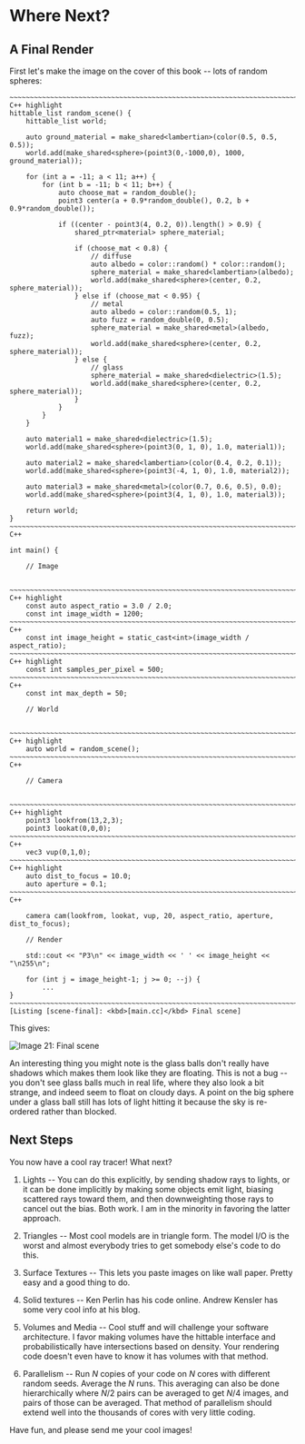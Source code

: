 # Where Next?

## A Final Render

<div class='together'>
First let's make the image on the cover of this book -- lots of random spheres:

    ~~~~~~~~~~~~~~~~~~~~~~~~~~~~~~~~~~~~~~~~~~~~~~~~~~~~~~~~~~~~~~~~~~~~~~~~~~~~~~~~~~ C++ highlight
    hittable_list random_scene() {
        hittable_list world;

        auto ground_material = make_shared<lambertian>(color(0.5, 0.5, 0.5));
        world.add(make_shared<sphere>(point3(0,-1000,0), 1000, ground_material));

        for (int a = -11; a < 11; a++) {
            for (int b = -11; b < 11; b++) {
                auto choose_mat = random_double();
                point3 center(a + 0.9*random_double(), 0.2, b + 0.9*random_double());

                if ((center - point3(4, 0.2, 0)).length() > 0.9) {
                    shared_ptr<material> sphere_material;

                    if (choose_mat < 0.8) {
                        // diffuse
                        auto albedo = color::random() * color::random();
                        sphere_material = make_shared<lambertian>(albedo);
                        world.add(make_shared<sphere>(center, 0.2, sphere_material));
                    } else if (choose_mat < 0.95) {
                        // metal
                        auto albedo = color::random(0.5, 1);
                        auto fuzz = random_double(0, 0.5);
                        sphere_material = make_shared<metal>(albedo, fuzz);
                        world.add(make_shared<sphere>(center, 0.2, sphere_material));
                    } else {
                        // glass
                        sphere_material = make_shared<dielectric>(1.5);
                        world.add(make_shared<sphere>(center, 0.2, sphere_material));
                    }
                }
            }
        }

        auto material1 = make_shared<dielectric>(1.5);
        world.add(make_shared<sphere>(point3(0, 1, 0), 1.0, material1));

        auto material2 = make_shared<lambertian>(color(0.4, 0.2, 0.1));
        world.add(make_shared<sphere>(point3(-4, 1, 0), 1.0, material2));

        auto material3 = make_shared<metal>(color(0.7, 0.6, 0.5), 0.0);
        world.add(make_shared<sphere>(point3(4, 1, 0), 1.0, material3));

        return world;
    }
    ~~~~~~~~~~~~~~~~~~~~~~~~~~~~~~~~~~~~~~~~~~~~~~~~~~~~~~~~~~~~~~~~~~~~~~~~~~~~~~~~~~~~~~~~~~~~ C++

    int main() {

        // Image


    ~~~~~~~~~~~~~~~~~~~~~~~~~~~~~~~~~~~~~~~~~~~~~~~~~~~~~~~~~~~~~~~~~~~~~~~~~~~~~~~~~~ C++ highlight
        const auto aspect_ratio = 3.0 / 2.0;
        const int image_width = 1200;
    ~~~~~~~~~~~~~~~~~~~~~~~~~~~~~~~~~~~~~~~~~~~~~~~~~~~~~~~~~~~~~~~~~~~~~~~~~~~~~~~~~~~~~~~~~~~~ C++
        const int image_height = static_cast<int>(image_width / aspect_ratio);
    ~~~~~~~~~~~~~~~~~~~~~~~~~~~~~~~~~~~~~~~~~~~~~~~~~~~~~~~~~~~~~~~~~~~~~~~~~~~~~~~~~~ C++ highlight
        const int samples_per_pixel = 500;
    ~~~~~~~~~~~~~~~~~~~~~~~~~~~~~~~~~~~~~~~~~~~~~~~~~~~~~~~~~~~~~~~~~~~~~~~~~~~~~~~~~~~~~~~~~~~~ C++
        const int max_depth = 50;

        // World


    ~~~~~~~~~~~~~~~~~~~~~~~~~~~~~~~~~~~~~~~~~~~~~~~~~~~~~~~~~~~~~~~~~~~~~~~~~~~~~~~~~~ C++ highlight
        auto world = random_scene();
    ~~~~~~~~~~~~~~~~~~~~~~~~~~~~~~~~~~~~~~~~~~~~~~~~~~~~~~~~~~~~~~~~~~~~~~~~~~~~~~~~~~~~~~~~~~~~ C++

        // Camera


    ~~~~~~~~~~~~~~~~~~~~~~~~~~~~~~~~~~~~~~~~~~~~~~~~~~~~~~~~~~~~~~~~~~~~~~~~~~~~~~~~~~ C++ highlight
        point3 lookfrom(13,2,3);
        point3 lookat(0,0,0);
    ~~~~~~~~~~~~~~~~~~~~~~~~~~~~~~~~~~~~~~~~~~~~~~~~~~~~~~~~~~~~~~~~~~~~~~~~~~~~~~~~~~~~~~~~~~~~ C++
        vec3 vup(0,1,0);
    ~~~~~~~~~~~~~~~~~~~~~~~~~~~~~~~~~~~~~~~~~~~~~~~~~~~~~~~~~~~~~~~~~~~~~~~~~~~~~~~~~~ C++ highlight
        auto dist_to_focus = 10.0;
        auto aperture = 0.1;
    ~~~~~~~~~~~~~~~~~~~~~~~~~~~~~~~~~~~~~~~~~~~~~~~~~~~~~~~~~~~~~~~~~~~~~~~~~~~~~~~~~~~~~~~~~~~~ C++

        camera cam(lookfrom, lookat, vup, 20, aspect_ratio, aperture, dist_to_focus);

        // Render

        std::cout << "P3\n" << image_width << ' ' << image_height << "\n255\n";

        for (int j = image_height-1; j >= 0; --j) {
            ...
    }
    ~~~~~~~~~~~~~~~~~~~~~~~~~~~~~~~~~~~~~~~~~~~~~~~~~~~~~~~~~~~~~~~~~~~~~~~~~~~~~~~~~~~~~~~~~~~~~~~~
    [Listing [scene-final]: <kbd>[main.cc]</kbd> Final scene]

</div>

<div class='together'>
This gives:

![Image 21: Final scene](../images/img-1.21-book1-final.jpg)

</div>

An interesting thing you might note is the glass balls don't really have shadows which makes them
look like they are floating. This is not a bug -- you don't see glass balls much in real life, where
they also look a bit strange, and indeed seem to float on cloudy days. A point on the big sphere
under a glass ball still has lots of light hitting it because the sky is re-ordered rather than
blocked.

## Next Steps

You now have a cool ray tracer! What next?

1. Lights -- You can do this explicitly, by sending shadow rays to lights, or it can be done
   implicitly by making some objects emit light, biasing scattered rays toward them, and then
   downweighting those rays to cancel out the bias. Both work. I am in the minority in favoring
   the latter approach.

2. Triangles -- Most cool models are in triangle form. The model I/O is the worst and almost
   everybody tries to get somebody else's code to do this.

3. Surface Textures -- This lets you paste images on like wall paper. Pretty easy and a good thing
   to do.

4. Solid textures -- Ken Perlin has his code online. Andrew Kensler has some very cool info at his
   blog.

5. Volumes and Media -- Cool stuff and will challenge your software architecture. I favor making
   volumes have the hittable interface and probabilistically have intersections based on density.
   Your rendering code doesn't even have to know it has volumes with that method.

6. Parallelism -- Run $N$ copies of your code on $N$ cores with different random seeds. Average
   the $N$ runs. This averaging can also be done hierarchically where $N/2$ pairs can be averaged
   to get $N/4$ images, and pairs of those can be averaged. That method of parallelism should
   extend well into the thousands of cores with very little coding.

Have fun, and please send me your cool images!

